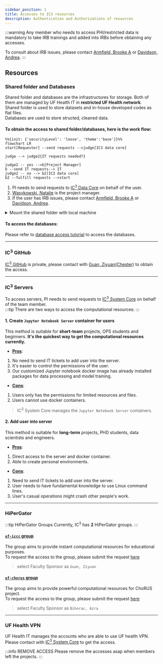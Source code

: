 ```yaml
---
sidebar_position: 1
title: Accesses to IC3 resources
description: Authentication and Authorizations of resources
---
```


:::warning
Any member who needs to access PHI/restricted data is mandatory to take IRB trainings and added into IRBs before obtaining any accesses.

To consult about IRB issues, please contact [Armfield, Brooke A](mailto:barmfield@ufl.edu) or [Davidson, Andrea](mailto:Andrea.Davidson@medicine.ufl.edu).
:::
## Resources

### Shared folder and Databases
Shared folder and databases are the infrastructures for storage. Both of them are managed by UF Health IT in **restricted UF Health network**.<br />
Shared folder is used to store datasets and in-house developed codes as flat files. <br />
Databases are used to store structed, cleaned data.

#### To obtain the access to shared folder/databases, here is the work flow:

```mermaid
%%{init: {'securityLevel': 'loose', 'theme':'base'}}%%
flowchart LR
start[Requester] --send requests -->judge[IC3 data core]

judge --> judge2{IT requests needed?}

judge2 -- yes -->b[Project Manager]
b --send IT requests--> IT
judge2 -- no --> b2[IC3 data core]
b2 --fulfill requests -->start

```

1. PI needs to send requests to [IC<sup>3</sup> Data Core](mailto:ziyuan.guan@ufl.edu) on behalf of the user.
2. [Wasykowski, Natalie](mailto:Natalie.Wasykowski@medicine.ufl.edu) is the project manager.
3. If the user has IRB issues, please contact [Armfield, Brooke A](mailto:barmfield@ufl.edu) or [Davidson, Andrea](mailto:Andrea.Davidson@medicine.ufl.edu).

<details>
<summary> Mount the shared folder with local machine </summary>

<Tabs
  defaultValue="Windows"
  values={[
    {label: 'Windows', value: 'Windows'},
    {label: 'MacOS/Linux', value: 'MacOS/Linux'},
  ]}>

  <TabItem value="Windows">
    1. Open file explorer and go to "My Computer." <br />
    2. Right click anywhere in the "My Computer" window and select "add network location" from the drop-down list.<br /> 
    3. A window will pop up asking you where you would like to create your network location. Select "Choose a custom location."<br /> 
    4. In the input box that comes up, type in <u>\\AHCDFS.AHC.ufl.edu\files\DOM\SHARE</u> <br />
         &nbsp;&nbsp;&nbsp;&nbsp;The login account is : UFAD\userName (eg. UFAD\ziyuan.guan)<br />
         &nbsp;&nbsp;&nbsp;&nbsp;The password is : gatorlink password<br /> 
    5. Name your new location "Share," and proceed to the final window. Click "Finish." <br />
  </TabItem>
  <TabItem value="MacOS/Linux">
    <p>Please follow this <a href='https://support.apple.com/guide/mac-help/set-up-file-sharing-on-mac-mh17131/mac'>link</a></p>
    1. Click File Manager <br />
    2. Click Connect-to-Server <br />
    3. The URL is: smb://AHCDFS.AHC.ufl.edu/files/DOM/SHARE. <br />
        &nbsp;&nbsp;&nbsp;&nbsp;The login account is : UFAD\userName (eg. UFAD\ziyuan.guan)<br />
        &nbsp;&nbsp;&nbsp;&nbsp;The password is : gatorlink password<br /> 
  </TabItem>
</Tabs>

</details>

#### To access the databases:
Please refer to [database access tutorial](/docs/tutorials/For%20Members/connectWithDatabase.mdx) to access the databases.

--- 

### IC<sup>3</sup> GitHub

[IC<sup>3</sup> GitHub](https://github.com/Prisma-pResearch) is private, please contact with [Guan, Ziyuan(Chester)](mailto:ziyuan.guan@ufl.edu) to obtain the access.

--- 

### IC<sup>3</sup> Servers
To access servers, PI needs to send requests to [IC<sup>3</sup> System Core](mailto:ziyuan.guan@ufl.edu) on behalf of the team member. <br />
:::tip
There are two ways to access the computational resources: 
:::
#### 1. Create `Jupyter Notebook Server` container for users
This method is suitable for **short-team** projects, OPS students and beginners. **It's the quickest way to get the computational resources currently.**
* **<u>Pros</u>**:
1. No need to send IT tickets to add user into the server.
2. It's easier to control the permissions of the user.
3. Our customized Jupyter notebook docker image has already installed packages for data processing and model training. 
* **<u>Cons</u>**:
1. Users only has the permissions for limited resources and files.
2. Users cannot use docker containers.

> IC<sup>3</sup> System Core manages the `Jupyter Notebook Server` containers.

#### 2. Add user into server
This method is suitable for **long-term** projects, PHD students, data scientists and engineers.
* **<u>Pros</u>**:
1. Direct access to the server and docker container. 
2. Able to create personal environments.
* **<u>Cons</u>**:
1. Need to send IT tickets to add user into the server.
2. User needs to have fundamental knowledge to use Linux command lines.
3. User's casual operations might crash other people's work.

--- 

### HiPerGator
:::tip HiPerGator Groups
Currently, IC<sup>3</sup> has **2** HiPerGator groups. 
:::

#### [`uf-iccc` group](/docs/workspaces/HiPerGator#uf-iccc-group)
The group aims to provide instant computational resources for educational purposes.<br />
To request the access to the group, please submit the request [here](https://gravity.rc.ufl.edu/access/request-account/)
> select Faculty Sponsor as `Guan, Ziyuan`



#### [`uf-chorus` group](/docs/workspaces/HiPerGator#uf-chorus-group)
The group aims to provide powerful computational resources for ChoRUS project.<br />
To request the access to the group, please submit the request [here](https://gravity.rc.ufl.edu/access/request-account/)
> select Faculty Sponsor as `Bihorac, Azra`

--- 

### UF Health VPN
UF Health IT manages the accounts who are able to use UF health VPN.<br />
Please contact with [IC<sup>3</sup> System Core](mailto:ziyuan.guan@ufl.edu) to get the access.


:::info REMOVE ACCESS
Please remove the accesses asap when members left the projects.
:::

